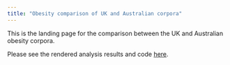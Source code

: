 ```yaml
---
title: "Obesity comparison of UK and Australian corpora"
---
```


This is the landing page for the comparison between the UK and Australian obesity corpora.

Please see the rendered analysis results and code [here](https://sydney-informatics-hub.github.io/obesity_ukAus/).

